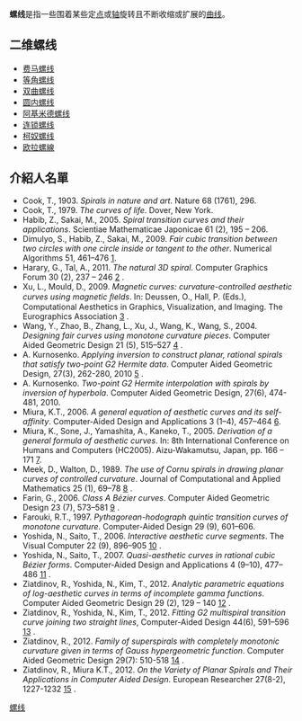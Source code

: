 {{multiple image|caption_align=center|header_align=center
| direction         = vertical
| header_background = 
| header            = 
| width             = 
| image1            = Archimedean spiral.svg
| caption1          = 阿基米德螺线
| image2            = Logarithmic_spiral.png
| caption2          = 等角螺线
| image3            = Fermat's spiral.png
| caption3          = 费马螺线
| image4            = Hyperspiral.png
| caption4          = 双曲螺线
}}
'''螺线'''是指一些围着某些定[[点|点]]或[[轴|轴]]旋转且不断收缩或扩展的[[曲线|曲线]]。

== 二维螺线 ==
* [[费马螺线|费马螺线]]
* [[等角螺线|等角螺线]]
* [[双曲螺线|双曲螺线]]
* [[圆内螺线|圆内螺线]]
* [[阿基米德螺线|阿基米德螺线]]
* [[连锁螺线|连锁螺线]]
* [[柯奴螺线|柯奴螺线]]
* [[欧拉螺線|欧拉螺線]]

== 介紹人名單 ==
* Cook, T., 1903. ''Spirals in nature and art''. Nature 68 (1761), 296.
* Cook, T., 1979. ''The curves of life''. Dover, New York.
* Habib, Z., Sakai, M., 2005. ''Spiral transition curves and their applications''. Scientiae Mathematicae Japonicae 61 (2), 195 – 206.
* Dimulyo, S., Habib, Z., Sakai, M., 2009. ''Fair cubic transition between two circles with one circle inside or tangent to the other''. Numerical Algorithms 51, 461–476 [http://www.springerlink.com/content/113644325114041q/]{{Dead link|date=2020年3月 |bot=InternetArchiveBot |fix-attempted=yes }}.
* Harary, G., Tal, A., 2011. ''The natural 3D spiral''. Computer Graphics Forum 30 (2), 237 – 246 [http://webee.technion.ac.il/~ayellet/Ps/11-HararyTal.pdf] {{Wayback|url=http://webee.technion.ac.il/~ayellet/Ps/11-HararyTal.pdf |date=20151122013249 }}.
* Xu, L., Mould, D., 2009. ''Magnetic curves: curvature-controlled aesthetic curves using magnetic ﬁelds''. In: Deussen, O., Hall, P. (Eds.), Computational Aesthetics in Graphics, Visualization, and Imaging. The Eurographics Association [http://gigl.scs.carleton.ca/sites/default/files/ling_xu/artn-cae.pdf] {{Wayback|url=http://gigl.scs.carleton.ca/sites/default/files/ling_xu/artn-cae.pdf |date=20160303193126 }}.
* Wang, Y., Zhao, B., Zhang, L., Xu, J., Wang, K., Wang, S., 2004. ''Designing fair curves using monotone curvature pieces''. Computer Aided Geometric Design 21 (5), 515–527 [http://www.sciencedirect.com/science/article/pii/S0167839604000470] {{Wayback|url=http://www.sciencedirect.com/science/article/pii/S0167839604000470 |date=20150924164033 }}.
* A. Kurnosenko. ''Applying inversion to construct planar, rational spirals that satisfy two-point G2 Hermite data''. Computer Aided Geometric Design, 27(3), 262-280, 2010 [http://www.sciencedirect.com/science/article/pii/S0167839609001423] {{Wayback|url=http://www.sciencedirect.com/science/article/pii/S0167839609001423 |date=20150924164035 }}.
* A. Kurnosenko. ''Two-point G2 Hermite interpolation with spirals by inversion of hyperbola''. Computer Aided Geometric Design, 27(6), 474-481, 2010.
* Miura, K.T., 2006. ''A general equation of aesthetic curves and its self-affinity''. Computer-Aided Design and Applications 3 (1–4), 457–464 [https://web.archive.org/web/20130628000547/http://ktm11.eng.shizuoka.ac.jp/profile/ktmiura/pdf/KTMiura-CAD06Final.pdf].
* Miura, K., Sone, J., Yamashita, A., Kaneko, T., 2005. ''Derivation of a general formula of aesthetic curves''. In: 8th International Conference on Humans and Computers (HC2005). Aizu-Wakamutsu, Japan, pp. 166 – 171 [https://web.archive.org/web/20130628051506/http://ktm11.eng.shizuoka.ac.jp/profile/ktmiura/pdf/acurveHC0.pdf].
* Meek, D., Walton, D., 1989. ''The use of Cornu spirals in drawing planar curves of controlled curvature''. Journal of Computational and Applied Mathematics 25 (1), 69–78 [http://www.sciencedirect.com/science/article/pii/0377042789900769] {{Wayback|url=http://www.sciencedirect.com/science/article/pii/0377042789900769 |date=20150924144503 }}.
* Farin, G., 2006. ''Class A Bézier curves''. Computer Aided Geometric Design 23 (7), 573–581 [http://www.sciencedirect.com/science/article/pii/S016783960600032X] {{Wayback|url=http://www.sciencedirect.com/science/article/pii/S016783960600032X |date=20150924164034 }}.
* Farouki, R.T., 1997. ''Pythagorean-hodograph quintic transition curves of monotone curvature''. Computer-Aided Design 29 (9), 601–606.
* Yoshida, N., Saito, T., 2006. ''Interactive aesthetic curve segments''. The Visual Computer 22 (9), 896–905 [http://www.yoshida-lab.net/aesthetic/ias2006pg.pdf] {{Wayback|url=http://www.yoshida-lab.net/aesthetic/ias2006pg.pdf |date=20160304064701 }}.
* Yoshida, N., Saito, T., 2007. ''Quasi-aesthetic curves in rational cubic Bézier forms''. Computer-Aided Design and Applications 4 (9–10), 477–486 [http://www.yoshida-lab.net/aesthetic/cad07yoshida.pdf] {{Wayback|url=http://www.yoshida-lab.net/aesthetic/cad07yoshida.pdf |date=20160303205632 }}.
* Ziatdinov, R., Yoshida, N., Kim, T., 2012. ''Analytic parametric equations of log-aesthetic curves in terms of incomplete gamma functions''. Computer Aided Geometric Design 29 (2), 129 – 140 [http://www.sciencedirect.com/science/article/pii/S0167839611001452] {{Wayback|url=http://www.sciencedirect.com/science/article/pii/S0167839611001452 |date=20150924164037 }}.
* Ziatdinov, R., Yoshida, N., Kim, T., 2012. ''Fitting G2 multispiral transition curve joining two straight lines'', Computer-Aided Design 44(6), 591–596 [http://www.sciencedirect.com/science/article/pii/S001044851200019X] {{Wayback|url=http://www.sciencedirect.com/science/article/pii/S001044851200019X |date=20150924151926 }}.
* Ziatdinov, R., 2012. ''Family of superspirals with completely monotonic curvature given in terms of Gauss hypergeometric function''. Computer Aided Geometric Design 29(7): 510-518  [http://www.sciencedirect.com/science/article/pii/S0167839612000325] {{Wayback|url=http://www.sciencedirect.com/science/article/pii/S0167839612000325 |date=20150924164038 }}.
* Ziatdinov, R., Miura K.T., 2012. ''On the Variety of Planar Spirals and Their Applications in Computer Aided Design''. European Researcher 27(8-2), 1227-1232 [http://www.erjournal.ru/pdf.html?n=1345307278.pdf] {{Wayback|url=http://www.erjournal.ru/pdf.html?n=1345307278.pdf |date=20200723082739 }}.

{{几何术语}}
{{Geometry-stub}}

[[Category:螺线|]]